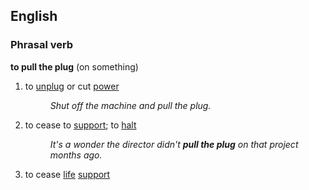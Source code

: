 ==English==
===Phrasal verb===
'''to pull the plug''' (on something)
# to [[unplug]] or cut [[power]]
#:''Shut off the machine and pull the plug.''
# {{idiom}} to cease to [[support]]; to [[halt]]
#:''It's a wonder the director didn't '''pull the plug''' on that project months ago.''
# to cease [[life]] [[support]]